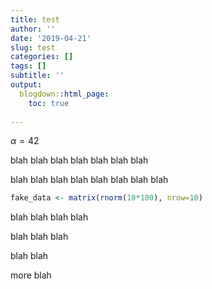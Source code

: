 ```yaml
---
title: test
author: ''
date: '2019-04-21'
slug: test
categories: []
tags: []
subtitle: ''
output:
  blogdown::html_page:
    toc: true
    
---
```


$\alpha = 42$

\begin{equation}
\beta = boingo
\end{equation}

blah blah blah blah blah blah blah

blah blah blah blah blah blah blah blah

```r
fake_data <- matrix(rnorm(10*100), nrow=10)
```

blah blah blah blah

blah blah blah

blah blah

more blah
